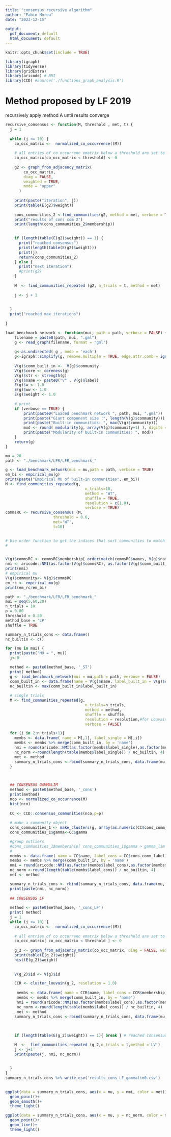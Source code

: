 ```yaml
---
title: "consensus recursive algorithm"
author: "Fabio Morea"
date: "2023-12-15"
 
output:
  pdf_document: default
  html_document: default
---
```


```r
knitr::opts_chunk$set(include = TRUE)
```

```r
library(igraph)
library(tidyverse)
library(gridExtra)
library(aricode) # NMI 
library(CCD) #source('./functions_graph_analysis.R')
```

# Method proposed by LF 2019 
recursively apply method A until results converge
 
```r

recursive_consensus <- function(M, threshold , met, t) {
  j = 1
  
  while (j <= 10) {
    co_occ_matrix <-  normalized_co_occurrence((M))
    
    # all entries of co occurrenc ematrix below a threshold are set to zero
    co_occ_matrix[co_occ_matrix < threshold] <- 0
    
    g2 <- graph_from_adjacency_matrix(
        co_occ_matrix,
        diag = FALSE,
        weighted = TRUE,
        mode = "upper"
      )
    
    print(paste("iteration", j))
    print(table(E(g2)$weight))
    
    cons_communities_2 <-find_communities(g2, method = met, verbose = TRUE)
    print("results of cons com 2")
    print(length(cons_communities_2$membership))

    
    if (length(table(E(g2)$weight)) == 1) {
      print("reached consensus")
      print(length(table(E(g2)$weight)))
      print(j)
      return(cons_communities_2)
    } else {
      print("next iteration")
      #print(g2)
    } 
    
    M  <- find_communities_repeated (g2, n_trials = t, method = met)
    
    j <- j + 1
    
    
  }
  print("reached max iterations")
  
}

```

```r

load_benchmark_network <- function(mui, path = path, verbose = FALSE) {
    filename = paste0(path, mui, ".gml")
    g <- read_graph(filename, format = "gml")
    
    g<-as.undirected( g , mode = 'each')
    g<-igraph::simplify(g, remove.multiple = TRUE, edge.attr.comb = igraph_opt("sum"))
    
    V(g)$comm_built_in <-  V(g)$community
    V(g)$core <- coreness(g)
    V(g)$str <- strength(g)
    V(g)$name <- paste0("V" , V(g)$label)
    E(g)$w <- 1.0
    E(g)$ww <- 1.0
    E(g)$weight <- 1.0
    
    # print
    if (verbose == TRUE) {
        print(paste0("Loaded benchmark network ", path, mui, ".gml"))
        print(paste("Giant component size :", length(V(g)$community)))
        print(paste("Built-in communities: ", max(V(g)$community)))
        mod <- round( modularity(g, array(V(g)$community+1) ), digits = 4)
        print(paste("Modularity of built-in communities: ", mod))
    } 
    return(g)
}
```


```r
mu = 20
path <- "./benchmark/LFR/LFR_benchmark_"

g <- load_benchmark_network(mui = mu,path = path, verbose = TRUE)
em_bi <- empirical_mu(g)
print(paste("Empirical MU of built-in communities", em_bi))
M <- find_communities_repeated(g,
                                   n_trials=10, 
                                   method = "WT",
                                   shuffle = TRUE,
                                   resolution = c(1.0), 
                                   verbose = TRUE)
commsRC <- recursive_consensus (M, 
                     threshold = 0.6, 
                     met='WT', 
                     t=10) 
 

# Use order function to get the indices that sort communities to match original order in g
# 


V(g)$commsRC <- commsRC$membership[ order(match(commsRC$names, V(g)$name)) ]
nmi <- aricode::NMI(as.factor(V(g)$commsRC), as.factor(V(g)$comm_built_in))
print(nmi)
# empirical mu
V(g)$community<- V(g)$commsRC
em_rc <- empirical_mu(g)
print(em_rc/em_bi)


```


```r
path <- "./benchmark/LFR/LFR_benchmark_"
mui = seq(5,60,20)
n_trials = 10
p = 0.80
threshold = 0.50
method_base = 'LP'
shuffle = TRUE
```



```r

summary_n_trials_cons <- data.frame()
nc_builtin <- c()

for (mu in mui) {
  print(paste("MU = ", mu))
  j<-0

  method <- paste0(method_base, '_ST')
  print( method)
  g <- load_benchmark_network(mui = mu,path = path, verbose = FALSE)
  comm_built_in <- data.frame(name = V(g)$name, label_built_in = V(g)$comm_built_in)
  nc_builtin <- max(comm_built_in$label_built_in)
  
  # single trials
  M <- find_communities_repeated(g,
                                   n_trials=n_trials, 
                                   method = method,
                                   shuffle = shuffle,
                                   resolution = resolution,#for Louvain
                                   verbose = FALSE)

  for (i in 2:n_trials+1){
    membs <- data.frame( name = M[,1], label_single = M[,i])
    membs <- membs %>% merge(comm_built_in, by = 'name')
    nmi = round(aricode::NMI(as.factor(membs$label_single),as.factor(membs$label_built_in)), 3)
    nc_norm <-round(length(table(membs$label_single)) / nc_builtin, 4)
    met <- method
    summary_n_trials_cons <-rbind(summary_n_trials_cons, data.frame(mu, met, j, nmi, nc_norm))
  }


  
  ## CONSENSUS GAMMALIM
  method <- paste0(method_base, '_cons')
  print(method)
  nco <- normalized_co_occurrence(M)
  hist(nco)
    
  CC <- CCD::consensus_communities(nco,p=p)
  
  # make a community object  
  cons_communities_1 <- make_clusters(g, array(as.numeric(CC$cons_comm_label)))
  cons_communities_1$gamma<-CC$gamma

  #group outliers
  #cons_communities_1$membership[ cons_communities_1$gamma > gamma_lim ] <-0
  #
  membs <- data.frame( name = CC$name, label_cons = CC$cons_comm_label)
  membs <- membs %>% merge(comm_built_in, by = 'name')
  nmi = round(aricode::NMI(as.factor(membs$label_cons),as.factor(membs$label_built_in)), 3)
  nc_norm <-round(length(table(membs$label_cons)) / nc_builtin, 4)
  met <- method

  summary_n_trials_cons <- rbind(summary_n_trials_cons, data.frame(mu, met, j, nmi, nc_norm) )
  print(paste(nmi, nc_norm))
  
  ## CONSENSUS LF 
   
  method <- paste0(method_base, '_cons_LF')
  print( method)
  j = 1
  while (j <= 10) {
    co_occ_matrix <-  normalized_co_occurrence((M))
    
    # all entries of co occurrenc ematrix below a threshold are set to zero  
    co_occ_matrix[ co_occ_matrix < threshold ] <- 0
    
    g_2 <- graph_from_adjacency_matrix(co_occ_matrix, diag = FALSE, weighted=TRUE, mode="upper")
    print(table(E(g_2)$weight))
    hist(E(g_2)$weight)
    
    
    V(g_2)$id <- V(g)$id

    CCR <- cluster_louvain(g_2, resolution = 1.0)
    
     membs <- data.frame( name = CCR$name, label_cons = CCR$membership)
     membs <- membs %>% merge(comm_built_in, by = 'name')
     nmi = round(aricode::NMI(as.factor(membs$label_cons),as.factor(membs$label_built_in)), 3)
     nc_norm <-round(length(table(membs$label_cons)) / nc_builtin, 4)
     met <- method
    summary_n_trials_cons <-rbind(summary_n_trials_cons, data.frame(mu, met, j, nmi, nc_norm))
    
    
    
    if (length(table(E(g_2)$weight)) == 1){ break } # reached consensus

    M  <-  find_communities_repeated (g_2,n_trials = t,method ='LV')
    j <- j+1
    print(paste(j, nmi, nc_norm))
    
    
  }
}
summary_n_trials_cons %>% write_csv('results_cons_LF_gammalim0.csv')
 
```


```r
ggplot(data = summary_n_trials_cons, aes(x = mu, y = nmi, color = met))+
  geom_point()+
  geom_smooth()+
  theme_light()
```



```r
ggplot(data = summary_n_trials_cons, aes(x = mu, y = nc_norm, color = met))+
  geom_point()+
  geom_line()+
  theme_light()
```

